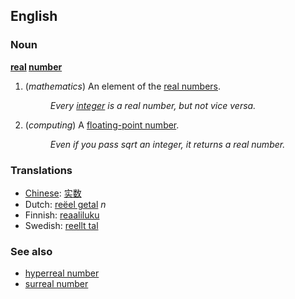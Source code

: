 ==English==
===Noun===
'''[[real]] [[number]]'''

# (''mathematics'') An element of the [[real numbers]].
#: ''Every [[integer]] is a real number, but not vice versa.''
# (''computing'') A [[floating-point number]].
#: ''Even if you pass sqrt an integer, it returns a real number.''

===Translations===
*[[Chinese]]: [[实数]]
*Dutch: [[reëel getal]] ''n''
*Finnish: [[reaaliluku]]
*Swedish: [[reellt tal]]

===See also===
*[[hyperreal number]]
*[[surreal number]]